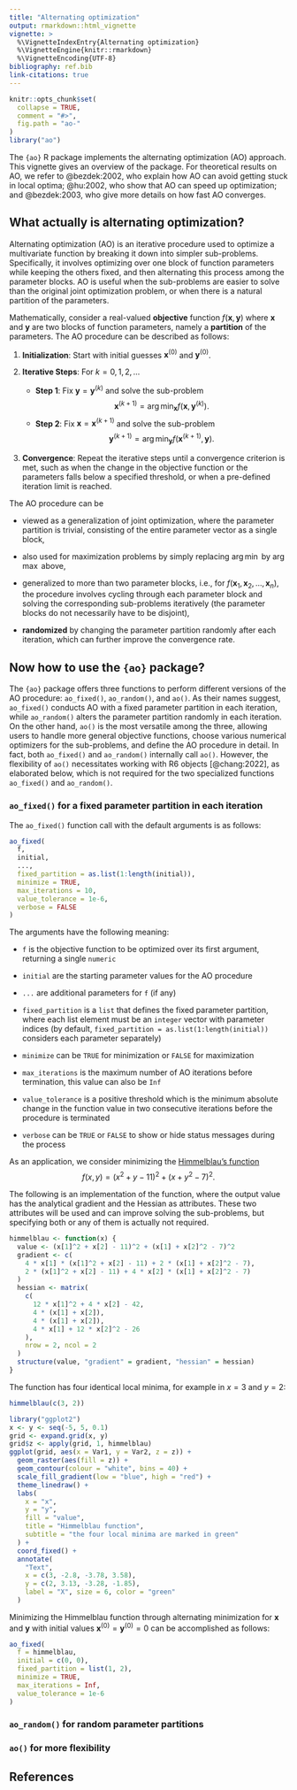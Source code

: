 ```yaml
---
title: "Alternating optimization"
output: rmarkdown::html_vignette
vignette: >
  %\VignetteIndexEntry{Alternating optimization}
  %\VignetteEngine{knitr::rmarkdown}
  %\VignetteEncoding{UTF-8}
bibliography: ref.bib
link-citations: true
---
```


```r
knitr::opts_chunk$set(
  collapse = TRUE,
  comment = "#>",
  fig.path = "ao-"
)
library("ao")
```

The `{ao}` R package implements the alternating optimization (AO) approach. This vignette gives an overview of the package. For theoretical results on AO, we refer to @bezdek:2002, who explain how AO can avoid getting stuck in local optima; @hu:2002, who show that AO can speed up optimization; and @bezdek:2003, who give more details on how fast AO converges.

## What actually is alternating optimization?

Alternating optimization (AO) is an iterative procedure used to optimize a multivariate function by breaking it down into simpler sub-problems. Specifically, it involves optimizing over one block of function parameters while keeping the others fixed, and then alternating this process among the parameter blocks. AO is useful when the sub-problems are easier to solve than the original joint optimization problem, or when there is a natural partition of the parameters.

Mathematically, consider a real-valued **objective** function $f(\mathbf{x}, \mathbf{y})$ where $\mathbf{x}$ and $\mathbf{y}$ are two blocks of function parameters, namely a **partition** of the parameters. The AO procedure can be described as follows:

1. **Initialization**: Start with initial guesses $\mathbf{x}^{(0)}$ and $\mathbf{y}^{(0)}$.

2. **Iterative Steps**: For $k = 0, 1, 2, \dots$
   - **Step 1**: Fix $\mathbf{y} = \mathbf{y}^{(k)}$ and solve the sub-problem $$\mathbf{x}^{(k+1)} = \arg \min_{\mathbf{x}} f(\mathbf{x}, \mathbf{y}^{(k)}).$$
   - **Step 2**: Fix $\mathbf{x} = \mathbf{x}^{(k+1)}$ and solve the sub-problem $$\mathbf{y}^{(k+1)} = \arg \min_{\mathbf{y}} f(\mathbf{x}^{(k+1)}, \mathbf{y}).$$

3. **Convergence**: Repeat the iterative steps until a convergence criterion is met, such as when the change in the objective function or the parameters falls below a specified threshold, or when a pre-defined iteration limit is reached.

The AO procedure can be

- viewed as a generalization of joint optimization, where the parameter partition is trivial, consisting of the entire parameter vector as a single block,

- also used for maximization problems by simply replacing $\arg \min$ by $\arg \max$ above,

- generalized to more than two parameter blocks, i.e., for $f(\mathbf{x}_1, \mathbf{x}_2, \ldots, \mathbf{x}_n)$, the procedure involves cycling through each parameter block and solving the corresponding sub-problems iteratively (the parameter blocks do not necessarily have to be disjoint),

- **randomized** by changing the parameter partition randomly after each iteration, which can further improve the convergence rate.

## Now how to use the `{ao}` package?

The `{ao}` package offers three functions to perform different versions of the AO procedure: `ao_fixed()`, `ao_random()`, and `ao()`. As their names suggest, `ao_fixed()` conducts AO with a fixed parameter partition in each iteration, while `ao_random()` alters the parameter partition randomly in each iteration. On the other hand, `ao()` is the most versatile among the three, allowing users to handle more general objective functions, choose various numerical optimizers for the sub-problems, and define the AO procedure in detail. In fact, both `ao_fixed()` and `ao_random()` internally call `ao()`. However, the flexibility of `ao()` necessitates working with R6 objects [@chang:2022], as elaborated below, which is not required for the two specialized functions `ao_fixed()` and `ao_random()`.

### `ao_fixed()` for a fixed parameter partition in each iteration

The `ao_fixed()` function call with the default arguments is as follows:

```r
ao_fixed(
  f,
  initial,
  ...,
  fixed_partition = as.list(1:length(initial)),
  minimize = TRUE,
  max_iterations = 10,
  value_tolerance = 1e-6,
  verbose = FALSE
)
```

The arguments have the following meaning:

- `f` is the objective function to be optimized over its first argument, returning a single `numeric`

- `initial` are the starting parameter values for the AO procedure

- `...` are additional parameters for `f` (if any)

- `fixed_partition` is a `list` that defines the fixed parameter partition, where each list element must be an `integer` vector with parameter indices (by default, `fixed_partition = as.list(1:length(initial))` considers each parameter separately)

- `minimize` can be `TRUE` for minimization or `FALSE` for maximization

- `max_iterations` is the maximum number of AO iterations before termination, this value can also be `Inf`

- `value_tolerance` is a positive threshold which is the minimum absolute change in the function value in two consecutive iterations before the procedure is terminated

- `verbose` can be `TRUE` or `FALSE` to show or hide status messages during the process

As an application, we consider minimizing the [Himmelblau's function](https://en.wikipedia.org/wiki/Himmelblau%27s_function) $$f(x, y) = (x^2 + y - 11)^2 + (x + y^2 - 7)^2.$$

The following is an implementation of the function, where the output value has the analytical gradient and the Hessian as attributes. These two attributes will be used and can improve solving the sub-problems, but specifying both or any of them is actually not required.

```r
himmelblau <- function(x) {
  value <- (x[1]^2 + x[2] - 11)^2 + (x[1] + x[2]^2 - 7)^2
  gradient <- c(
    4 * x[1] * (x[1]^2 + x[2] - 11) + 2 * (x[1] + x[2]^2 - 7),
    2 * (x[1]^2 + x[2] - 11) + 4 * x[2] * (x[1] + x[2]^2 - 7)
  )
  hessian <- matrix(
    c(
      12 * x[1]^2 + 4 * x[2] - 42,
      4 * (x[1] + x[2]),
      4 * (x[1] + x[2]),
      4 * x[1] + 12 * x[2]^2 - 26
    ),
    nrow = 2, ncol = 2
  )
  structure(value, "gradient" = gradient, "hessian" = hessian)
}
```

The function has four identical local minima, for example in $x = 3$ and $y = 2$:

```r
himmelblau(c(3, 2))
```

```r
library("ggplot2")
x <- y <- seq(-5, 5, 0.1)
grid <- expand.grid(x, y)
grid$z <- apply(grid, 1, himmelblau)
ggplot(grid, aes(x = Var1, y = Var2, z = z)) +
  geom_raster(aes(fill = z)) +
  geom_contour(colour = "white", bins = 40) +
  scale_fill_gradient(low = "blue", high = "red") +
  theme_linedraw() +
  labs(
    x = "x",
    y = "y",
    fill = "value",
    title = "Himmelblau function",
    subtitle = "the four local minima are marked in green"
  ) +
  coord_fixed() +
  annotate(
    "Text",
    x = c(3, -2.8, -3.78, 3.58),
    y = c(2, 3.13, -3.28, -1.85),
    label = "X", size = 6, color = "green"
  )
```

Minimizing the Himmelblau function through alternating minimization for $\mathbf{x}$ and $\mathbf{y}$ with initial values $\mathbf{x}^{(0)} = \mathbf{y}^{(0)} = 0$ can be accomplished as follows:

```r
ao_fixed(
  f = himmelblau,
  initial = c(0, 0),
  fixed_partition = list(1, 2),
  minimize = TRUE,
  max_iterations = Inf,
  value_tolerance = 1e-6
)
```

### `ao_random()` for random parameter partitions 

### `ao()` for more flexibility

## References
